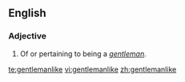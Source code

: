 ==English==

===Adjective===
{{infl|en|adjective}}

# Of or pertaining to being a ''[[gentleman]]''.

[[te:gentlemanlike]]
[[vi:gentlemanlike]]
[[zh:gentlemanlike]]